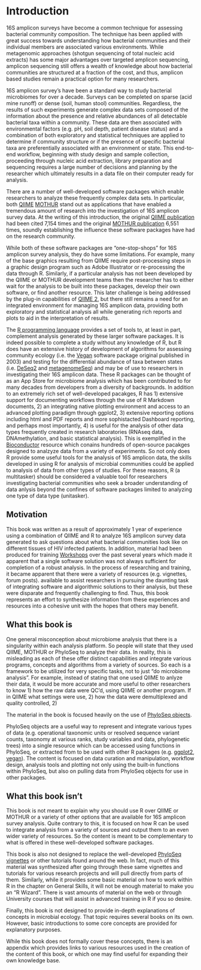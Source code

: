 # Introduction

16S amplicon surveys have become a common technique for assessing bacterial community composition. The technique has been applied with great success towards understanding how bacterial communities and their individual members are associated various environments. While metagenomic approaches (shotgun sequencing of total nucleic acid extracts) has some major advantages over targeted amplicon sequencing, amplicon sequencing still offers a wealth of knowledge about how bacterial communities are structured at a fraction of the cost, and thus, amplicon based studies remain a practical option for many researchers.

16S amplicon survey's have been a standard way to study bacterial microbiomes for over a decade. Surveys can be completed on sparse  (acid mine runoff) or dense (soil, human stool) communities. Regardless, the results of such experiments generate complex data sets composed of the information about the presence and relative abundances of all detectable bacterial taxa within a community. These data are then associated with environmental factors (e.g. pH, soil depth, patient disease status) and a combination of both exploratory and statistical techniques are applied to determine if community structure or if the presence of specific bacterial taxa are preferentially associated with an environment or state. This end-to-end workflow, beginning with study design and sample collection, proceeding through nucleic acid extraction, library preparation and sequencing requires a large number of decisions and planning by the researcher which ultimately results in a data file on their computer ready for analysis.

There are a number of well-developed software packages which enable researchers to analyze these frequently complex data sets. In particular, both [QIIME](http://qiime.org) [MOTHUR](https://www.mothur.org) stand out as applications that have enabled a tremendous amount of research into the investigation of 16S amplicon survey data. At the writing of this introduction, the original [QIIME publication](http://www.nature.com/nmeth/journal/v7/n5/full/nmeth.f.303.html) had been cited 7,154 times and the original [MOTHUR publication](http://aem.asm.org/content/75/23/7537.short) 6,551 times, soundly establishing the influence these software packages have had on the research community. 

While both of these software packages are "one-stop-shops" for 16S amplicon survey analysis, they do have some limitations. For example, many of the base graphics resulting from QIIME require post-processing steps in a graphic design program such as Adobe Illustrator or re-processing the data through R. Similarly, if a particular analysis has not been developed by the QIIME or MOTHUR development teams then the researcher has to either wait for the analysis to be built into these packages, develop their own software, or find another resource. This later challenge is being addressed by the plug-in capabilities of [QIIME 2](https://www.r-project.org), but there still remains a need for an integrated environment for managing 16S amplicon data, providing both exploratory and statistical analysis all while generating rich reports and plots to aid in the interpretation of results.

The [R programming language](https://www.r-project.org) provides a set of tools to, at least in part, complement analysis generated by these larger software packages. It is indeed possible to complete a study without any knowledge of R, but R does have an extensive history of development of algorithms for assessing community ecology (i.e. the [Vegan](https://cran.r-project.org/web/packages/vegan/vegan.pdf) software package original published in 2003) and testing for the differential abundance of taxa between states (i.e. [DeSeq2](https://bioconductor.org/packages/release/bioc/html/DESeq2.html) and [metagenomeSeq](https://bioconductor.org/packages/release/bioc/html/metagenomeSeq.html)) and may be of use to researchers in investigating their 16S amplicon data. These R packages can be thought of as an App Store for microbiome analysis which has been contributed to for many decades from developers from a diversity of backgrounds. In addition to an extremely rich set of well-developed pacakges, R has 1) extensive support for documenting workflows through the use of R Markdown documents, 2) an integrating native plotting environment and access to an advanced plotting paradigm through ggplot2, 3) extensive reporting options including html and PDF reports and more sophistacted Dashboard reporting, and perhaps most importantly, 4) is useful for the analysis of other data types frequently created in research laboratories (RNAseq data, DNAmethylation, and basic statistical analysis). This is exemplified in the [Bioconductor](http://bioconductor.org) resource which conains hundreds of open-source pacakges designed to analzyze data from a variety of experiments. So not only does R provide some useful tools for the analysis of 16S amplicon data, the skills developed in using R for analysis of microbial communities could be applied to analysis of data from other types of studies.  For these reasons, R (a multitasker) should be considered a valuable tool for researchers investigating bacterial communities who seek a broader understanding of data anlysis beyond the confines of software packages limited to analyzing one type of data type (unitasker).

## Motivation

This book was written as a result of approximately 1 year of experience using a combination of QIIME and R to analyze 16S amplicon survey data generated to ask questions about what bacterial communities look like on different tissues of HIV infected patients. In addition, material had been produced for training [Workshops](http://evomics.org) over the past several years which made it apparent that a single software solution was not always sufficient for completion of a robust analysis. In the process of researching and training, it became apparent that there were a variety of resources (e.g. vignettes, forum posts). available to assist researchers in pursuing the daunting task of integrating software and algorithmic solutions to their analysis, but these were disparate and frequently challenging to find. Thus, this book represents an effort to synthesize information from these experiences and resources into a cohesive unit with the hopes that others may benefit. 

## What this book is

One general misconception about microbiome analysis that there is a singularity within each analysis platform. So people will state that they used QIIME, MOTHUR or PhyloSeq to analyze their data. In reality, this is misleading as each of these offer distinct capabilities and integrate various programs, concepts and algorithms from a variety of sources. So each is a framework to be utilized for very specific tasks, not to just "do microbiome analysis". For example, instead of stating that one used QIIME to anlyze their data, it would be more accurate and more useful to other researchers to know 1) how the raw data were QC'd, using QIIME or another program. If in QIIME what settings were use, 2) how the data were demultiplexed and quality controlled, 2) 
 
 The material in the book is focused heavily on the use of [PhyloSeq objects](https://joey711.github.io/phyloseq/import-data.html).

PhyloSeq objects are a useful way to represent and integrate various types of data (e.g. operational taxonomic units or resolved sequence variant counts, taxonomy at various ranks, study variables and data, phylogenetic trees) into a single resource which can be accessed using functions in PhyloSeq, or extracted from to be used with other R packages (e.g. [ggplot2](http://ggplot2.tidyverse.org/reference/), [vegan](https://cran.r-project.org/web/packages/vegan/index.html)). The content is focused on data curation and manipulation, workflow design, analysis tools and plotting not only using the built-in functions within PhyloSeq, but also on pulling data from PhyloSeq objects for use in other packages.

## What this book isn't

This book is not meant to explain why you should use R over QIIME or MOTHUR or a variety of other options that are available for 16S amplicon survey analysis. Quite contrary to this, it is focused on how R can be used to integrate analysis from a variety of sources and output them to an even wider variety of resources. So the content is meant to be complementary to what is offered in these well-developed software packages.

This book is also not designed to replace the well-developed [PhyloSeq vignettes](https://joey711.github.io/phyloseq/) or other tutorials found around the web. In fact, much of this material was synthesized after going through these same vignettes and tutorials for various research projects and will pull directly from parts of them. Similarly, while it provides some basic material on how to work within R in the chapter on General Skills, it will not be enough material to make you an "R Wizard". There is vast amounts of material on the web or through University courses that will assist in advanced training in R if you so desire. 

Finally, this book is not designed to provide in-depth explanations of concepts in microbial ecology. That topic requires several books on its own. However, basic introductions to some core concepts are provided for explanatory purposes.

While this book does not formally cover these concepts, there is an appendix which provides links to various resources used in the creation of the content of this book, or which one may find useful for expanding their own knowledge base.